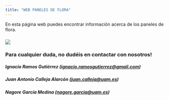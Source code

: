 ```yaml
---
title: "WEB PANELES DE FLORA"
---
```


En esta página web puedes encontrar información acerca de los paneles de flora.

### ![](materials/leaf.png)

### Para cualquier duda, no dudéis en contactar con nosotros!



##### Ignacio Ramos Gutiérrez ([ignacio.ramosgutierrez\@gmail.com](mailto:ignacio.ramosgutierrez@gmail.com))

##### Juan Antonio Calleja Alarcón ([juan.calleja\@uam.es](mailto:juan.calleja@uam.es))

##### Nagore García Medina ([nagore.garcia\@uam.es](mailto:nagore.garcia@uam.es))
